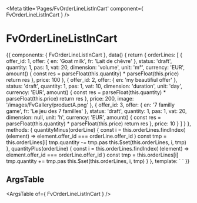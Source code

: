 
<Meta title='Pages/FvOrderLineListInCart' component={ FvOrderLineListInCart } />

# FvOrderLineListInCart

<Canvas>
<Story name='Common' height='150px'>{{
  components: { FvOrderLineListInCart },
  data() {
    return {
      orderLines: [
        {
          offer_id: 1,
          offer: {
            en: 'Goat milk',
            fr: 'Lait de chêvre'
          },
          status: 'draft',
          quantity: 1,
          pas: 1,
          vat: 20,
          dimension: 'volume',
          unit: 'm³',
          currency: 'EUR',
          amount() {
            const res = parseFloat(this.quantity) * parseFloat(this.price)
            return res
          },
          price: 100
        },
        {
          offer_id: 2,
          offer: {
            en: 'my beautifiul offer'
          },
          status: 'draft',
          quantity: 1,
          pas: 1,
          vat: 10,
          dimension: 'duration',
          unit: 'day',
          currency: 'EUR',
          amount() {
            const res = parseFloat(this.quantity) * parseFloat(this.price)
            return res
          },
          price: 200,
          image: '/images/FvGallery/productA.png'
        },
        {
          offer_id: 3,
          offer: {
            en: '7 familly game',
            fr: 'Le jeu des 7 familles'
          },
          status: 'draft',
          quantity: 1,
          pas: 1,
          vat: 20,
          dimension: null,
          unit: 'h',
          currency: 'EUR',
          amount() {
            const res = parseFloat(this.quantity) * parseFloat(this.price)
            return res
          },
          price: 10
        }
      ]
    }
  },
  methods: {
    quantityMinus(orderLine) {
      const i = this.orderLines.findIndex(
        (element) => element.offer_id === orderLine.offer_id
      )
      const tmp = this.orderLines[i]
      tmp.quantity -= tmp.pas
      this.$set(this.orderLines, i, tmp)
    },
    quantityPlus(orderLine) {
      const i = this.orderLines.findIndex(
        (element) => element.offer_id === orderLine.offer_id
      )
      const tmp = this.orderLines[i]
      tmp.quantity += tmp.pas
      this.$set(this.orderLines, i, tmp)
    }
  },
  template: `<FvOrderLineListInCart
    :orderLines="orderLines"
    @orderLinesInCart:quantityMinus="quantityMinus"
    @orderLinesInCart:quantityPlus="quantityPlus"
  >
  </FvOrderLineListInCart>`
}}</Story>
</Canvas>

## ArgsTable

<ArgsTable of={ FvOrderLineListInCart } />
